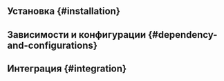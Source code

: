 
<FlutterIntegrationTip />

## Установка \{#installation}

<Installation />

## Зависимости и конфигурации \{#dependency-and-configurations}

<Dependency />

## Интеграция \{#integration}

<Integration />

